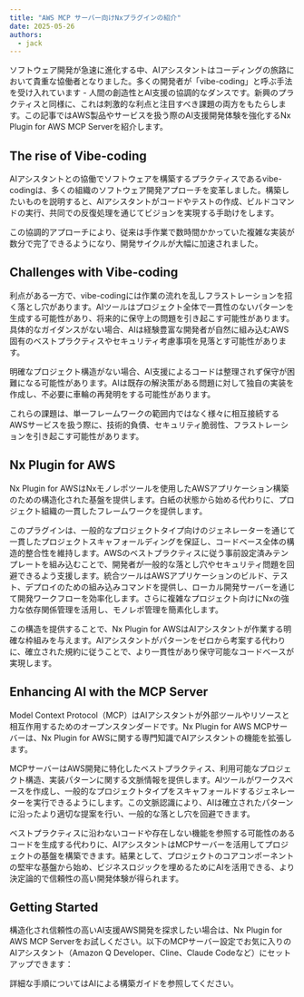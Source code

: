 ```yaml
---
title: "AWS MCP サーバー向けNxプラグインの紹介"
date: 2025-05-26
authors:
  - jack
---
```





ソフトウェア開発が急速に進化する中、AIアシスタントはコーディングの旅路において貴重な協働者となりました。多くの開発者が「vibe-coding」と呼ぶ手法を受け入れています - 人間の創造性とAI支援の協調的なダンスです。新興のプラクティスと同様に、これは刺激的な利点と注目すべき課題の両方をもたらします。この記事ではAWS製品やサービスを扱う際のAI支援開発体験を強化するNx Plugin for AWS MCP Serverを紹介します。

## The rise of Vibe-coding

AIアシスタントとの協働でソフトウェアを構築するプラクティスであるvibe-codingは、多くの組織のソフトウェア開発アプローチを変革しました。構築したいものを説明すると、AIアシスタントがコードやテストの作成、ビルドコマンドの実行、共同での反復処理を通じてビジョンを実現する手助けをします。

この協調的アプローチにより、従来は手作業で数時間かかっていた複雑な実装が数分で完了できるようになり、開発サイクルが大幅に加速されました。

## Challenges with Vibe-coding

利点がある一方で、vibe-codingには作業の流れを乱しフラストレーションを招く落とし穴があります。AIツールはプロジェクト全体で一貫性のないパターンを生成する可能性があり、将来的に保守上の問題を引き起こす可能性があります。具体的なガイダンスがない場合、AIは経験豊富な開発者が自然に組み込むAWS固有のベストプラクティスやセキュリティ考慮事項を見落とす可能性があります。

明確なプロジェクト構造がない場合、AI支援によるコードは整理されず保守が困難になる可能性があります。AIは既存の解決策がある問題に対して独自の実装を作成し、不必要に車輪の再発明をする可能性があります。

これらの課題は、単一フレームワークの範囲内ではなく様々に相互接続するAWSサービスを扱う際に、技術的負債、セキュリティ脆弱性、フラストレーションを引き起こす可能性があります。

## Nx Plugin for AWS

Nx Plugin for AWSはNxモノレポツールを使用したAWSアプリケーション構築のための構造化された基盤を提供します。白紙の状態から始める代わりに、プロジェクト組織の一貫したフレームワークを提供します。

このプラグインは、一般的なプロジェクトタイプ向けのジェネレーターを通じて一貫したプロジェクトスキャフォールディングを保証し、コードベース全体の構造的整合性を維持します。AWSのベストプラクティスに従う事前設定済みテンプレートを組み込むことで、開発者が一般的な落とし穴やセキュリティ問題を回避できるよう支援します。統合ツールはAWSアプリケーションのビルド、テスト、デプロイのための組み込みコマンドを提供し、ローカル開発サーバーを通じて開発ワークフローを効率化します。さらに複雑なプロジェクト向けにNxの強力な依存関係管理を活用し、モノレポ管理を簡素化します。

この構造を提供することで、Nx Plugin for AWSはAIアシスタントが作業する明確な枠組みを与えます。AIアシスタントがパターンをゼロから考案する代わりに、確立された規約に従うことで、より一貫性があり保守可能なコードベースが実現します。

## Enhancing AI with the MCP Server

Model Context Protocol（MCP）はAIアシスタントが外部ツールやリソースと相互作用するためのオープンスタンダードです。Nx Plugin for AWS MCPサーバーは、Nx Plugin for AWSに関する専門知識でAIアシスタントの機能を拡張します。

MCPサーバーはAWS開発に特化したベストプラクティス、利用可能なプロジェクト構造、実装パターンに関する文脈情報を提供します。AIツールがワークスペースを作成し、一般的なプロジェクトタイプをスキャフォールドするジェネレーターを実行できるようにします。この文脈認識により、AIは確立されたパターンに沿ったより適切な提案を行い、一般的な落とし穴を回避できます。

ベストプラクティスに沿わないコードや存在しない機能を参照する可能性のあるコードを生成する代わりに、AIアシスタントはMCPサーバーを活用してプロジェクトの基盤を構築できます。結果として、プロジェクトのコアコンポーネントの堅牢な基盤から始め、ビジネスロジックを埋めるためにAIを活用できる、より決定論的で信頼性の高い開発体験が得られます。

## Getting Started

構造化され信頼性の高いAI支援AWS開発を探求したい場合は、Nx Plugin for AWS MCP Serverをお試しください。以下のMCPサーバー設定でお気に入りのAIアシスタント（Amazon Q Developer、Cline、Claude Codeなど）にセットアップできます：

<Snippet name="mcp/config" />

詳細な手順については<Link path="/get_started/building-with-ai">AIによる構築ガイド</Link>を参照してください。